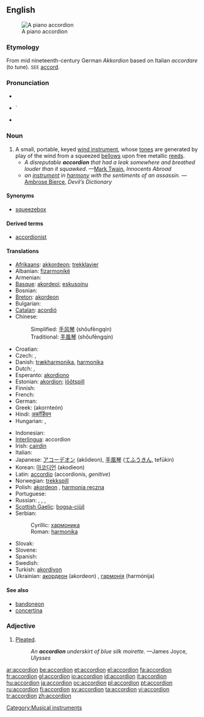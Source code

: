{{wikipedia}}
==English==
[[Image:Fisarmonica_nera_a_piano.png|thumb|right|A piano accordion]]
===Etymology===
From mid nineteenth-century German ''Akkordion'' based on Italian ''accordare'' (to tune). <small>SEE</small> [[accord]].

===Pronunciation===
* {{IPA|/əˈkɔ(ɹ).di.ˌən/}}
* {{audio|en-us-accordion.ogg|Audio (US)}}`
* {{hyphenation|ac|cord|i|on}}

===Noun===
{{en-noun}}

# A small, portable, keyed [[wind instrument]], whose [[tone]]s are generated by play of the wind from a squeezed [[bellows]] upon free metallic [[reed]]s.
#* ''A disreputable '''accordion''' that had a leak somewhere and breathed louder than it squawked.'' —[[w:Mark Twain|Mark Twain]], ''Innocents Abroad''
#* ''an [[musical instrument|instrument]] in [[harmony]] with the sentiments of an assassin.'' — [[w:Ambrose Bierce|Ambrose Bierce]], ''Devil’s Dictionary''

====Synonyms====
* [[squeezebox]]

====Derived terms====
* [[accordionist]]

====Translations====
{{trans-top|A small, portable, keyed wind instrument}}
* [[Afrikaans]]: [[akkordeon]]; [[trekklavier]]
* Albanian: [[fizarmonikë]] {{f}}
* Armenian: {{t-|hy|ակորդեոն|tr=akordeon|sc=Armn|xs=Armenian}}
* [[Basque]]: [[akordeoi]]; [[eskusoinu]]
* Bosnian: {{t-|bs|harmonika|f}}
* [[Breton]]: [[akordeon]] {{m}}
* Bulgarian: {{t-|bg|хармоника|f|tr=kharmónika|sc=Cyrl}}
* [[Catalan]]: [[acordió]] {{m}}
* Chinese:
*: Simplified: [[手风琴]] (shǒufēngqín)
*: Traditional: [[手風琴]] (shǒufēngqín)
* Croatian: {{t-|hr|harmonika|f}}
* Czech: {{t-|cs|akordeon}}, {{t-|cs|harmonika}}
* Danish: [[trækharmonika]], [[harmonika]]
* Dutch: {{t+|nl|accordeon|n}}, {{t+|nl|harmonica|m}}
* Esperanto: [[akordiono]]
* Estonian: [[akordion]]; [[lõõtspill]]
* Finnish: {{t+|fi|harmonikka}}
* French: {{t+|fr|accordéon|m}}
* German: {{t+|de|Akkordeon|n}}
* Greek: {{t+|el|ακορντεόν|n|sc=Grek}} (akornteón)
* Hindi: [[अकॉर्डियन]]
* Hungarian: {{t+|hu|harmonika}}, {{t-|hu|tangóharmonika}}
{{trans-mid}}
* Indonesian: {{t-|id|akordeon|xs=Indonesian}}
* [[Interlingua]]: accordion
* Irish: [[cairdín]] {{m}}
* Italian: {{t+|it|fisarmonica|f}}
* Japanese: [[アコーデオン]] (akōdeon), [[手風琴]] ([[てふうきん]], tefūkin)
* Korean: [[아코디언]] (akodieon)
* Latin: [[accordio]] {{f}} (accordionis, ''genitive'')
* Norwegian: [[trekkspill]]
* Polish: [[akordeon]] {{m}}, [[harmonia ręczna]] {{f}}
* Portuguese: {{t+|pt|acordeão}}
* Russian: {{t|ru|гармоника|f|tr=garmónika|sc=Cyrl}}, {{t|ru|гармонь|f|tr=garmón’|sc=Cyrl}}, {{t|ru|аккордеон|m|dc=Cyrl|tr=akkord'eón|sc=Cyrl}}, {{t+|ru|баян|m|tr=baján|sc=Cyrl}}
* [[Scottish Gaelic]]: [[bogsa-ciùil]] {{m}}
* Serbian:
*: Cyrillic: [[хармоника#Serbian|хармоника]] {{f}}
*: Roman: [[harmonika#Serbian|harmonika]] {{f}}
* Slovak: {{t-|sk|harmonika|f}}
* Slovene: {{t+|sl|harmonika|f}}
* Spanish: {{t+|es|acordeón|m}}
* Swedish: {{t+|sv|dragspel|n}}
* Turkish: [[akordiyon]]
* Ukrainian: [[акордеон]] (akordeon) {{m}}, [[гармонія]] (harmónija) {{f}}
{{trans-bottom}}

====See also====
* [[bandoneon]]
* [[concertina]]

===Adjective===
{{en-adj|-}}

# [[pleat|Pleated]].
#: ''An '''accordion''' underskirt of blue silk moirette.''  —James Joyce, ''Ulysses''

[[Category:Musical instruments]]

[[ar:accordion]]
[[be:accordion]]
[[et:accordion]]
[[el:accordion]]
[[fa:accordion]]
[[fr:accordion]]
[[gl:accordion]]
[[io:accordion]]
[[id:accordion]]
[[it:accordion]]
[[hu:accordion]]
[[ja:accordion]]
[[oc:accordion]]
[[pl:accordion]]
[[pt:accordion]]
[[ru:accordion]]
[[fi:accordion]]
[[sv:accordion]]
[[ta:accordion]]
[[vi:accordion]]
[[tr:accordion]]
[[zh:accordion]]